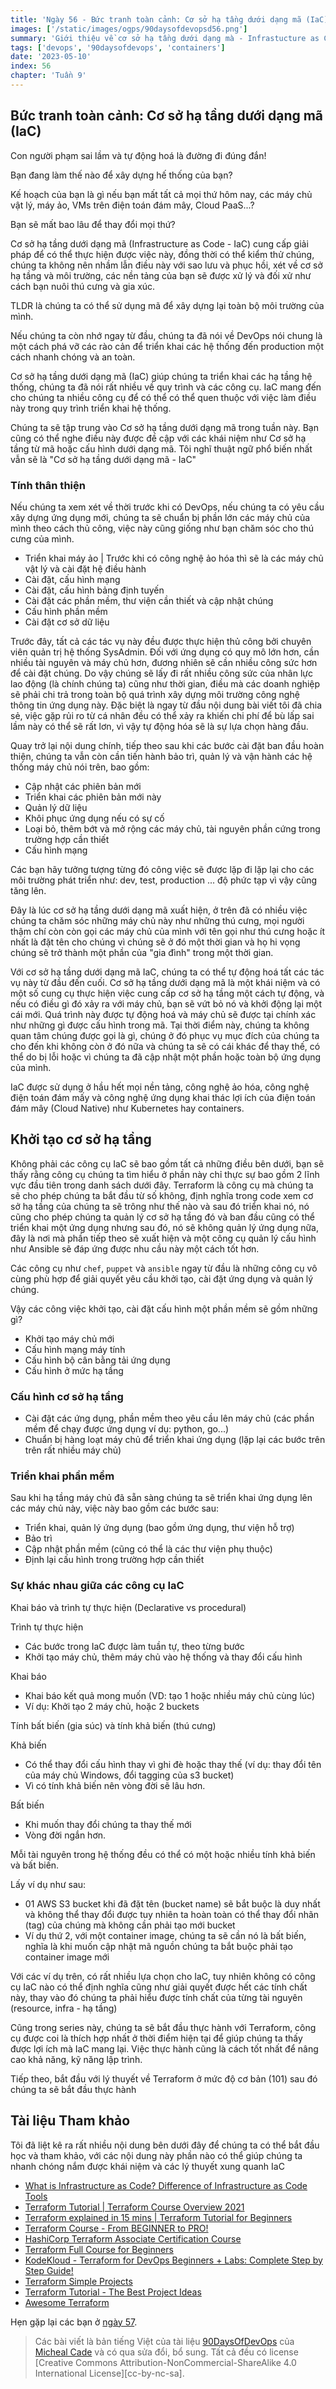 ```yaml
---
title: 'Ngày 56 - Bức tranh toàn cảnh: Cơ sở hạ tầng dưới dạng mã (IaC)'
images: ['/static/images/ogps/90daysofdevopsd56.png']
summary: 'Giới thiệu về cơ sở hạ tầng dưới dạng mà - Infrastucture as Code - IaC và tác dụng của nó với DevOps'
tags: ['devops', '90daysofdevops', 'containers']
date: '2023-05-10'
index: 56
chapter: 'Tuần 9'
---
```


<TOCInline toc={props.toc} asDisclosure />

## Bức tranh toàn cảnh: Cơ sở hạ tầng dưới dạng mã (IaC)

Con người phạm sai lầm và tự động hoá là đường đi đúng đắn!

Bạn đang làm thế nào để xây dựng hế thống của bạn?

Kế hoạch của bạn là gì nếu bạn mất tất cả mọi thứ hôm nay, các máy chủ vật lý, máy ảo, VMs trên điện toán đám mây, Cloud PaaS...?

Bạn sẽ mất bao lâu để thay đổi mọi thứ?

Cơ sở hạ tầng dưới dạng mã (Infrastructure as Code - IaC) cung cấp giải pháp để có thể thực hiện được việc này, đồng thời có thể kiểm thử chúng, chúng ta không nên nhầm lẫn điều này với sao lưu và phục hồi, xét về cơ sở hạ tầng và môi trường, các nền tảng của bạn sẽ được xử lý và đối xử như cách bạn nuôi thú cưng và gia xúc.

TLDR là chúng ta có thể sử dụng mã để xây dựng lại toàn bộ môi trường của mình.

Nếu chúng ta còn nhớ ngay từ đầu, chúng ta đã nói về DevOps nói chung là một cách phá vỡ các rào cản để triển khai các hệ thống đến production một cách nhanh chóng và an toàn.

Cơ sở hạ tầng dưới dạng mã (IaC) giúp chúng ta triển khai các hạ tầng hệ thống, chúng ta đã nói rất nhiều về quy trình và các công cụ. IaC mang đến cho chúng ta nhiều công cụ để có thể có thể quen thuộc với việc làm điều này trong quy trình triển khai hệ thống.

Chúng ta sẽ tập trung vào Cơ sở hạ tầng dưới dạng mã trong tuần này. Bạn cũng có thể nghe điều này được đề cập với các khái niệm như Cơ sở hạ tầng từ mã hoặc cấu hình dưới dạng mã. Tôi nghĩ thuật ngữ phổ biến nhất vẫn sẽ là "Cơ sở hạ tầng dưới dạng mã - IaC"

### Tính thân thiện

Nếu chúng ta xem xét về thời trước khi có DevOps, nếu chúng ta có yêu cầu xây dựng ứng dụng mới, chúng ta sẽ chuẩn bị phần lớn các máy chủ của mình theo cách thủ công, việc này cũng giống như bạn chăm sóc cho thú cưng của mình.

- Triển khai máy ảo | Trước khi có công nghệ ảo hóa thì sẽ là các máy chủ vật lý và cài đặt hệ điều hành
- Cài đặt, cấu hình mạng
- Cài đặt, cấu hình bảng định tuyến
- Cài đặt các phần mềm, thư viện cần thiết và cập nhật chúng
- Cấu hình phần mềm
- Cài đặt cơ sở dữ liệu

Trước đây, tất cả các tác vụ này đều được thực hiện thủ công bởi chuyên viên quản trị hệ thống SysAdmin. Đối với ứng dụng có quy mô lớn hơn, cần nhiều tài nguyên và máy chủ hơn, đương nhiên sẽ cần nhiều công sức hơn để cài đặt chúng. Do vậy chúng sẽ lấy đi rất nhiều công sức của nhân lực lao động (là chính chúng ta) cũng như thời gian, điều mà các doanh nghiệp sẽ phải chi trả trong toàn bộ quá trình xây dựng môi trường công nghệ thông tin ứng dụng này. Đặc biệt là ngay từ đầu nội dung bài viết tôi đã chia sẻ, việc gặp rủi ro từ cá nhân đều có thể xảy ra khiến chi phí để bù lấp sai lầm này có thể sẽ rất lơn, vì vậy tự động hóa sẽ là sự lựa chọn hàng đầu.

Quay trở lại nội dung chính, tiếp theo sau khi các bước cài đặt ban đầu hoàn thiện, chúng ta vẫn còn cần tiến hành bảo trì, quản lý và vận hành các hệ thống máy chủ nói trên, bao gồm:

- Cập nhật các phiên bản mới
- Triển khai các phiên bản mới này
- Quản lý dữ liệu
- Khôi phục ứng dụng nếu có sự cố
- Loại bỏ, thêm bớt và mở rộng các máy chủ, tài nguyên phần cứng trong trường hợp cần thiết
- Cấu hình mạng

Các bạn hãy tưởng tượng từng đó công việc sẽ được lặp đi lặp lại cho các môi trường phát triển như: dev, test, production ... độ phức tạp vì vậy cũng tăng lên.

Đây là lúc cơ sở hạ tầng dưới dạng mã xuất hiện, ở trên đã có nhiều việc chúng ta chăm sóc những máy chủ này như những thú cưng, mọi người thậm chí còn còn gọi các máy chủ của mình với tên gọi như thú cưng hoặc ít nhất là đặt tên cho chúng vì chúng sẽ ở đó một thời gian và họ hi vọng chúng sẽ trở thành một phần của "gia đình" trong một thời gian.

Với cơ sở hạ tầng dưới dạng mã IaC, chúng ta có thể tự động hoá tất các tác vụ này từ đầu đến cuối. Cơ sở hạ tầng dưới dạng mã là một khái niệm và có một số cung cụ thực hiện việc cung cấp cơ sở hạ tầng một cách tự động, và nếu có điều gì đó xảy ra với máy chủ, bạn sẽ vứt bỏ nó và khởi động lại một cái mới. Quá trình này được tự động hoá và máy chủ sẽ được tại chính xác như những gì được cấu hình trong mã. Tại thời điểm này, chúng ta không quan tâm chúng được gọi là gì, chúng ở đó phục vụ mục đích của chúng ta cho đến khi không còn ở đó nữa và chúng ta sẽ có cái khác để thay thế, có thể do bị lỗi hoặc vì chúng ta đã cập nhật một phần hoặc toàn bộ ứng dụng của mình.

IaC được sử dụng ở hầu hết mọi nền tảng, công nghệ ảo hóa, công nghệ điện toán đám mấy và công nghệ ứng dụng khai thác lợi ích của điện toán đám mây (Cloud Native) như Kubernetes hay containers.

## Khởi tạo cơ sở hạ tầng

Không phải các công cụ IaC sẽ bao gồm tất cả những điều bên dưới, bạn sẽ thấy rằng công cụ chúng ta tìm hiểu ở phần này chỉ thực sự bao gồm 2 lĩnh vực đầu tiên trong danh sách dưới đây. Terraform là công cụ mà chúng ta sẽ cho phép chúng ta bắt đầu từ số không, định nghĩa trong code xem cơ sở hạ tầng của chúng ta sẽ trông như thế nào và sau đó triển khai nó, nó cũng cho phép chúng ta quản lý cơ sở hạ tầng đó và ban đầu cũng có thể triển khai một ứng dụng nhưng sau đó, nó sẽ không quản lý ứng dụng nữa, đây là nơi mà phần tiếp theo sẽ xuất hiện và một công cụ quản lý cấu hình như Ansible sẽ đáp ứng được nhu cầu này một cách tốt hơn.

Các công cụ như `chef`, `puppet` và `ansible` ngay từ đầu là những công cụ vô cùng phù hợp để giải quyết yêu cầu khởi tạo, cài đặt ứng dụng và quản lý chúng.

Vậy các công việc khởi tạo, cài đặt cấu hình một phần mềm sẽ gồm những gì?

- Khởi tạo máy chủ mới
- Cấu hình mạng máy tính
- Cấu hình bộ cân bằng tải ứng dụng
- Cấu hình ở mức hạ tầng

### Cấu hình cơ sở hạ tầng

- Cài đặt các ứng dụng, phần mềm theo yêu cầu lên máy chủ (các phần mềm để chạy được ứng dụng ví dụ: python, go...)
- Chuẩn bị hàng loạt máy chủ để triển khai ứng dụng (lặp lại các bước trên trên rất nhiều máy chủ)

### Triển khai phần mềm

Sau khi hạ tầng máy chủ đã sẵn sàng chúng ta sẽ triển khai ứng dụng lên các máy chủ này, việc này bao gồm các bước sau:

- Triển khai, quản lý ứng dụng (bao gồm ứng dụng, thư viện hỗ trợ)
- Bảo trì
- Cập nhật phần mềm (cũng có thể là các thư viện phụ thuộc)
- Định lại cấu hình trong trường hợp cần thiết

### Sự khác nhau giữa các công cụ IaC

Khai báo và trình tự thực hiện (Declarative vs procedural)

Trình tự thực hiện

- Các bước trong IaC được làm tuần tự, theo từng bước
- Khởi tạo máy chủ, thêm máy chủ vào hệ thống và thay đổi cấu hình

Khai báo

- Khai báo kết quả mong muốn (VD: tạo 1 hoặc nhiều máy chủ cùng lúc)
- Ví dụ: Khởi tạo 2 máy chủ, hoặc 2 buckets

Tính bất biến (gia súc) và tính khả biến (thú cưng)

Khả biến

- Có thể thay đổi cấu hình thay vì ghi đè hoặc thay thế (ví dụ: thay đổi tên của máy chủ Windows, đổi tagging của s3 bucket)
- Vì có tính khả biến nên vòng đời sẽ lâu hơn.

Bất biến

- Khi muốn thay đổi chúng ta thay thế mới
- Vòng đời ngắn hơn.

Mỗi tài nguyên trong hệ thống đều có thể có một hoặc nhiều tính khả biến và bất biến.

Lấy ví dụ như sau:

- 01 AWS S3 bucket khi đã đặt tên (bucket name) sẽ bắt buộc là duy nhất và không thể thay đổi được tuy nhiên ta hoàn toàn có thể thay đổi nhãn (tag) của chúng mà không cần phải tạo mới bucket
- Ví dụ thứ 2, với một container image, chúng ta sẽ cần nó là bất biến, nghĩa là khi muốn cập nhật mã nguồn chúng ta bắt buộc phải tạo container image mới

Với các ví dụ trên, có rất nhiều lựa chọn cho IaC, tuy nhiên không có công cụ IaC nào có thể định nghĩa cũng như giải quyết được hết các tính chất này, thay vào đó chúng ta phải hiểu được tính chất của từng tài nguyên (resource, infra - hạ tầng)

Cũng trong series này, chúng ta sẽ bắt đầu thực hành với Terraform, công cụ được coi là thích hợp nhất ở thời điểm hiện tại để giúp chúng ta thấy được lợi ích mà IaC mang lại. Việc thực hành cũng là cách tốt nhất để nâng cao khả năng, kỹ năng lập trình.

Tiếp theo, bắt đầu với lý thuyết về Terraform ở mức độ cơ bản (101) sau đó chúng ta sẽ bắt đầu thực hành

## Tài liệu Tham khảo

Tôi đã liệt kê ra rất nhiều nội dung bên dưới đây để chúng ta có thể bắt đầu học và tham khảo, với các nội dung này phần nào có thể giúp chúng ta nhanh chóng nắm được khái niệm và các lý thuyết xung quanh IaC

- [What is Infrastructure as Code? Difference of Infrastructure as Code Tools](https://www.youtube.com/watch?v=POPP2WTJ8es)
- [Terraform Tutorial | Terraform Course Overview 2021](https://www.youtube.com/watch?v=m3cKkYXl-8o)
- [Terraform explained in 15 mins | Terraform Tutorial for Beginners](https://www.youtube.com/watch?v=l5k1ai_GBDE)
- [Terraform Course - From BEGINNER to PRO!](https://www.youtube.com/watch?v=7xngnjfIlK4&list=WL&index=141&t=16s)
- [HashiCorp Terraform Associate Certification Course](https://www.youtube.com/watch?v=V4waklkBC38&list=WL&index=55&t=111s)
- [Terraform Full Course for Beginners](https://www.youtube.com/watch?v=EJ3N-hhiWv0&list=WL&index=39&t=27s)
- [KodeKloud - Terraform for DevOps Beginners + Labs: Complete Step by Step Guide!](https://www.youtube.com/watch?v=YcJ9IeukJL8&list=WL&index=16&t=11s)
- [Terraform Simple Projects](https://terraform.joshuajebaraj.com/)
- [Terraform Tutorial - The Best Project Ideas](https://www.youtube.com/watch?v=oA-pPa0vfks)
- [Awesome Terraform](https://github.com/shuaibiyy/awesome-terraform)

Hẹn gặp lại các bạn ở [ngày 57](https://vntechies.dev/courses/90-ngay-devops/ngay-57-gioi-thieu-ve-terraform).

> Các bài viết là bản tiếng Việt của tài liệu [90DaysOfDevOps](https://github.com/MichaelCade/90DaysOfDevOps/tree/main/2022/Days) của [Micheal Cade](https://twitter.com/MichaelCade1) và có qua sửa đổi, bổ sung. Tất cả đều có license [Creative Commons Attribution-NonCommercial-ShareAlike 4.0 International License][cc-by-nc-sa].
